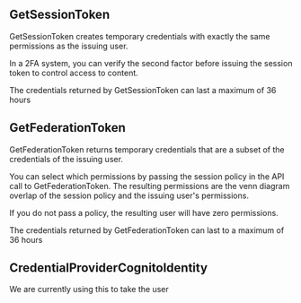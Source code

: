 
## GetSessionToken

GetSessionToken creates temporary credentials with exactly the same permissions as the issuing user.

In a 2FA system, you can verify the second factor before issuing the session token to control access to content.

The credentials returned by GetSessionToken can last a maximum of 36 hours

## GetFederationToken

GetFederationToken returns temporary credentials that are a subset of the credentials of the issuing user.

You can select which permissions by passing the session policy in the API call to GetFederationToken. The resulting permissions are the venn diagram overlap of the session policy and the issuing user's permissions.

If you do not pass a policy, the resulting user will have zero permissions.

The credentials returned by GetFederationToken can last to a maximum of 36 hours

## CredentialProviderCognitoIdentity

We are currently using this to take the user
